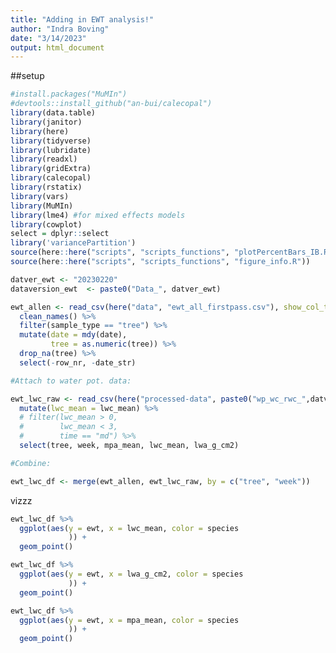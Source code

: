 ```yaml
---
title: "Adding in EWT analysis!"
author: "Indra Boving"
date: "3/14/2023"
output: html_document
---
```


##setup
```r
#install.packages("MuMIn")
#devtools::install_github("an-bui/calecopal")
library(data.table)
library(janitor)
library(here)
library(tidyverse)
library(lubridate)
library(readxl)
library(gridExtra)
library(calecopal)
library(rstatix)
library(vars)
library(MuMIn)
library(lme4) #for mixed effects models
library(cowplot)
select = dplyr::select
library('variancePartition')
source(here::here("scripts", "scripts_functions", "plotPercentBars_IB.R"))
source(here::here("scripts", "scripts_functions", "figure_info.R"))

datver_ewt <- "20230220"
dataversion_ewt  <- paste0("Data_", datver_ewt)
```

```r
ewt_allen <- read_csv(here("data", "ewt_all_firstpass.csv"), show_col_types = F) %>% 
  clean_names() %>% 
  filter(sample_type == "tree") %>% 
  mutate(date = mdy(date), 
         tree = as.numeric(tree)) %>% 
  drop_na(tree) %>% 
  select(-row_nr, -date_str)

#Attach to water pot. data: 

ewt_lwc_raw <- read_csv(here("processed-data", paste0("wp_wc_rwc_",datver_ewt ,".csv")), show_col_types = F) %>% 
  mutate(lwc_mean = lwc_mean) %>% 
  # filter(lwc_mean > 0, 
  #        lwc_mean < 3, 
  #        time == "md") %>% 
  select(tree, week, mpa_mean, lwc_mean, lwa_g_cm2)

#Combine: 

ewt_lwc_df <- merge(ewt_allen, ewt_lwc_raw, by = c("tree", "week"))
```

vizzz

```r
ewt_lwc_df %>% 
  ggplot(aes(y = ewt, x = lwc_mean, color = species
             )) +
  geom_point()

ewt_lwc_df %>% 
  ggplot(aes(y = ewt, x = lwa_g_cm2, color = species
             )) +
  geom_point()

ewt_lwc_df %>% 
  ggplot(aes(y = ewt, x = mpa_mean, color = species
             )) +
  geom_point()
```


